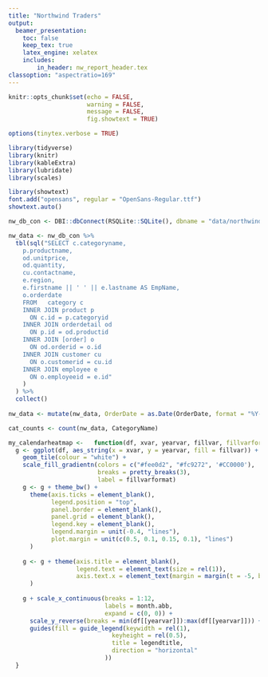 ```yaml
---
title: "Northwind Traders"
output: 
  beamer_presentation: 
    toc: false
    keep_tex: true
    latex_engine: xelatex
    includes:
        in_header: nw_report_header.tex
classoption: "aspectratio=169"
---
```


```r
knitr::opts_chunk$set(echo = FALSE,
                      warning = FALSE,
                      message = FALSE,
                      fig.showtext = TRUE)

options(tinytex.verbose = TRUE)

library(tidyverse)
library(knitr)
library(kableExtra)
library(lubridate)
library(scales)

library(showtext)
font.add("opensans", regular = "OpenSans-Regular.ttf")
showtext.auto()

nw_db_con <- DBI::dbConnect(RSQLite::SQLite(), dbname = "data/northwind-SQLite3-master/Northwind_small.sqlite")

nw_data <- nw_db_con %>%
  tbl(sql("SELECT c.categoryname, 
    p.productname, 
    od.unitprice, 
    od.quantity, 
    cu.contactname, 
    e.region, 
    e.firstname || ' ' || e.lastname AS EmpName, 
    o.orderdate 
    FROM   category c 
    INNER JOIN product p 
      ON c.id = p.categoryid 
    INNER JOIN orderdetail od 
      ON p.id = od.productid 
    INNER JOIN [order] o 
      ON od.orderid = o.id 
    INNER JOIN customer cu 
      ON o.customerid = cu.id 
    INNER JOIN employee e 
      ON o.employeeid = e.id" 
    )
  ) %>%
  collect()
	
nw_data <- mutate(nw_data, OrderDate = as.Date(OrderDate, format = "%Y-%m-%d"))

cat_counts <- count(nw_data, CategoryName)

my_calendarheatmap <-   function(df, xvar, yearvar, fillvar, fillvarformat = comma, legendtitle) {
  g <- ggplot(df, aes_string(x = xvar, y = yearvar, fill = fillvar)) + 
    geom_tile(colour = "white") + 
    scale_fill_gradientn(colors = c("#fee0d2", "#fc9272", '#CC0000'),
                         breaks = pretty_breaks(3),
                         label = fillvarformat)
    g <- g + theme_bw() + 
      theme(axis.ticks = element_blank(),
            legend.position = "top",
            panel.border = element_blank(),
            panel.grid = element_blank(),
            legend.key = element_blank(),
            legend.margin = unit(-0.4, "lines"),
            plot.margin = unit(c(0.5, 0.1, 0.15, 0.1), "lines")
      )
    
    g <- g + theme(axis.title = element_blank(),
                   legend.text = element_text(size = rel(1)),
                   axis.text.x = element_text(margin = margin(t = -5, b = 0.5))
      )
    
    g + scale_x_continuous(breaks = 1:12,
                           labels = month.abb,
                           expand = c(0, 0)) + 
      scale_y_reverse(breaks = min(df[[yearvar]]):max(df[[yearvar]])) + 
      guides(fill = guide_legend(keywidth = rel(1),
                             keyheight = rel(0.5),
                             title = legendtitle,
                             direction = "horizontal"
                           ))
  }
```
